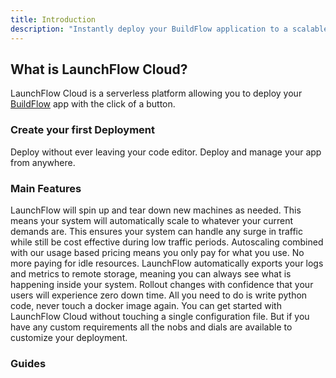 ```yaml
---
title: Introduction
description: "Instantly deploy your BuildFlow application to a scalable secure cloud"
---
```


## What is LaunchFlow Cloud?

LaunchFlow Cloud is a serverless platform allowing you to deploy your [BuildFlow](/buildflow) app with the click of a button.

### Create your first Deployment

<CardGroup cols={2}>
  <Card title="Deploy inside VS Code" href="/developer-tools/vs-code-extension/getting-started" icon="code">
    Deploy without ever leaving your code editor.
  </Card>
  <Card title="Deploy using the CLI" href="/developer-tools/cli/getting-started" icon="terminal">
    Deploy and manage your app from anywhere.
  </Card>
</CardGroup>

### Main Features

<AccordionGroup>
  <Accordion icon="chart-line-up" title="Effortless Autoscaling">
    LaunchFlow will spin up and tear down new machines as needed. This means your system will automatically scale to whatever your current demands are. This ensures your system can handle any surge in traffic while still be cost effective during low traffic periods.
  </Accordion>
  <Accordion icon="dollar-sign" title="Pay for What You Use">
    Autoscaling combined with our usage based pricing means you only pay for what you use. No more paying for idle resources.
  </Accordion>
  <Accordion icon="magnifying-glass" title="Monitoring Best Practices">
    LaunchFlow automatically exports your logs and metrics to remote storage, meaning you can always see what is happening inside your system.    
  </Accordion>
  <Accordion icon="arrows-rotate" title="Zero Downtime Updates">
    Rollout changes with confidence that your users will experience zero down time.
  </Accordion>
  <Accordion title="Pure Python" icon="snake">
    All you need to do is write python code, never touch a docker image again.
  </Accordion>
  <Accordion icon="files" title="Configured by Default">
    You can get started with LaunchFlow Cloud without touching a single configuration file. But if you have any custom requirements all the nobs and dials are available to customize your deployment.
  </Accordion>
</AccordionGroup>

### Guides

<CardGroup cols={2}>
  <Card title="Create a Deployment" href="/launchflow-cloud/user-guides/launch-a-deployment">
  </Card>
  <Card title="Monitor a Deployment" href="/launchflow-cloud/user-guides/launch-a-deployment">
  </Card>
  <Card title="Update a Deployment" href="/launchflow-cloud/user-guides/launch-a-deployment">
  </Card>
  <Card title="Use a Custom Domain" href="/launchflow-cloud/user-guides/custom-domain">
  </Card>
</CardGroup>


